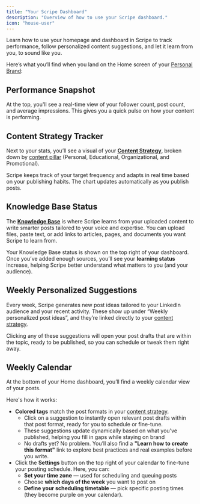 ```yaml
---
title: "Your Scripe Dashboard"
description: "Overview of how to use your Scripe dashboard."
icon: "house-user"
---
```


Learn how to use your homepage and dashboard in Scripe to track performance, follow personalized content suggestions, and let it learn from you, to sound like you.

Here’s what you’ll find when you land on the Home screen of your [Personal Brand](/account/personalbrand):

## Performance Snapshot

At the top, you'll see a real-time view of your follower count, post count, and average impressions. This gives you a quick pulse on how your content is performing.

## Content Strategy Tracker

Next to your stats, you’ll see a visual of your [**Content Strategy**](/content-strategy/content-strategy), broken down by [content pillar](/content-strategy/content-pillars) (Personal, Educational, Organizational, and Promotional).

Scripe keeps track of your target frequency and adapts in real time based on your publishing habits. The chart updates automatically as you publish posts.

## Knowledge Base Status

The [**Knowledge Base**](/sidebar/knowledge) is where Scripe learns from your uploaded content to write smarter posts tailored to your voice and expertise. You can upload files, paste text, or add links to articles, pages, and documents you want Scripe to learn from.

Your Knowledge Base status is shown on the top right of your dashboard. Once you’ve added enough sources, you’ll see your **learning status** increase, helping Scripe better understand what matters to you (and your audience).

## Weekly Personalized Suggestions

Every week, Scripe generates new post ideas tailored to your LinkedIn audience and your recent activity. These show up under “Weekly personalized post ideas”, and they’re linked directly to your [content strategy](/content-strategy/content-strategy).

Clicking any of these suggestions will open your post drafts that are within the topic, ready to be published, so you can schedule or tweak them right away.

## Weekly Calendar

At the bottom of your Home dashboard, you’ll find a weekly calendar view of your posts.

Here's how it works:

- **Colored tags** match the post formats in your [content strategy](/content-strategy/content-strategy). 
  - Click on a suggestion to instantly open relevant post drafts within that post format, ready for you to schedule or fine-tune.
  - These suggestions update dynamically based on what you've published, helping you fill in gaps while staying on brand
  - No drafts yet? No problem. You’ll also find a **"Learn how to create this format"** link to explore best practices and real examples before you write. 
- Click the **Settings** button on the top right of your calendar to fine-tune your posting schedule. Here, you can:
  - **Set your time zone** — used for scheduling and queuing posts
  - Choose **which days of the week** you want to post on
  - **Define your scheduling timetable** — pick specific posting times (they become purple on your calendar).